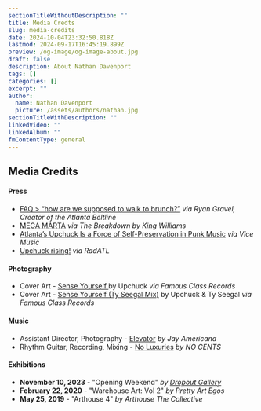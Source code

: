 ```yaml
---
sectionTitleWithoutDescription: ""
title: Media Credts
slug: media-credits
date: 2024-10-04T23:32:50.818Z
lastmod: 2024-09-17T16:45:19.899Z
preview: /og-image/og-image-about.jpg
draft: false
description: About Nathan Davenport
tags: []
categories: []
excerpt: ""
author:
  name: Nathan Davenport
  picture: /assets/authors/nathan.jpg
sectionTitleWithDescription: ""
linkedVideo: ""
linkedAlbum: ""
fmContentType: general
---
```


## Media Credits

#### Press

- [FAQ > “how are we supposed to walk to brunch?”](https://ryangravel.com/2023/11/29/faq-how-are-we-supposed-to-walk-to-brunch/) _via Ryan Gravel, Creator of the Atlanta Beltline_
- [MEGA MARTA](https://iamkingwilliams.substack.com/p/mega-marta?r=132ea) _via The Breakdown by King Williams_
- [Atlanta’s Upchuck Is a Force of Self-Preservation in Punk Music](https://www.vice.com/en/article/upchuck-our-skin-music-video/) _via Vice Music_
- [Upchuck rising!](https://radatl.com/2022/12/17/upchuck-rising/) _via RadATL_

#### Photography

- Cover Art - [Sense Yourself ](https://upchuckatl.bandcamp.com/album/sense-yourself) by Upchuck _via Famous Class Records_
- Cover Art - [Sense Yourself (Ty Seegal Mix)](https://famousclass.com/collections/12/products/upchuck-sense-yourself-2024-segall-mix) by Upchuck & Ty Seegal _via Famous Class Records_

#### Music

- Assistant Director, Photography - [Elevator](https://www.youtube.com/watch?v=BrDAjLtpZnU) _by Jay Americana_
- Rhythm Guitar, Recording, Mixing - [No Luxuries](https://open.spotify.com/album/4ND0io0zuNBCVfjSjXQLzv) _by NO CENTS_

#### Exhibitions

- **November 10, 2023** - "Opening Weekend" _by [Dropout Gallery](https://www.instagram.com/dropoutgallery/)_
- **February 22, 2020** - "Warehouse Art: Vol 2" _by Pretty Art Egos_
- **May 25, 2019** - "Arthouse 4" _by Arthouse The Collective_
